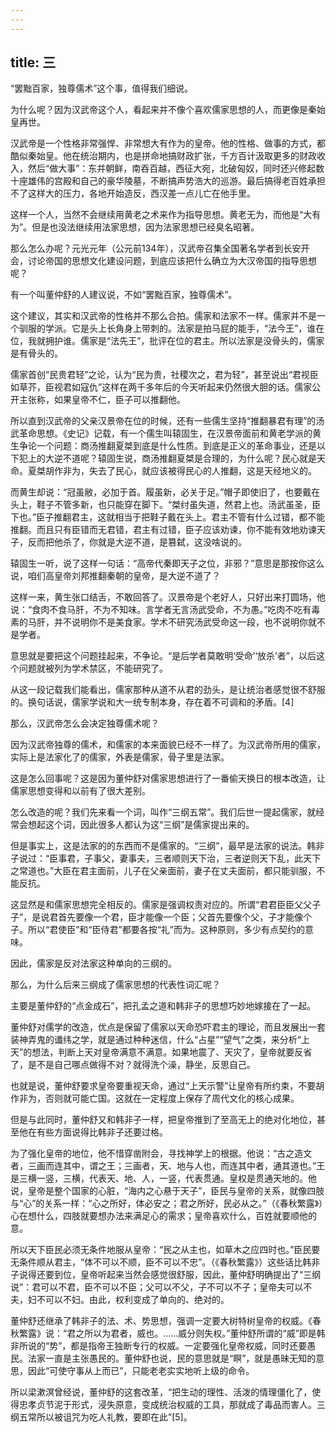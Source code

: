 ```yaml
---
---
---
```

title: 三
---



“罢黜百家，独尊儒术”这个事，值得我们细说。

为什么呢？因为汉武帝这个人，看起来并不像个喜欢儒家思想的人，而更像是秦始皇再世。

汉武帝是一个性格非常强悍、非常想大有作为的皇帝。他的性格、做事的方式，都酷似秦始皇。他在统治期内，也是拼命地搞财政扩张，千方百计汲取更多的财政收入，然后“做大事”：东并朝鲜，南吞百越，西征大宛，北破匈奴，同时还兴修起数十座雄伟的宫殿和自己的豪华陵墓，不断搞声势浩大的巡游。最后搞得老百姓承担不了这样大的压力，各地开始造反，西汉差一点儿亡在他手里。

这样一个人，当然不会继续用黄老之术来作为指导思想。黄老无为，而他是“大有为”。但是也没法继续用法家思想，因为法家思想已经臭名昭著。

那么怎么办呢？元光元年（公元前134年），汉武帝召集全国著名学者到长安开会，讨论帝国的思想文化建设问题，到底应该把什么确立为大汉帝国的指导思想呢？

有一个叫董仲舒的人建议说，不如“罢黜百家，独尊儒术”。

这个建议，其实和汉武帝的性格并不那么合拍。儒家和法家不一样。儒家并不是一个驯服的学派。它是头上长角身上带刺的。法家是拍马屁的能手，“法今王”，谁在位，我就拥护谁。儒家是“法先王”，批评在位的君主。所以法家是没骨头的，儒家是有骨头的。

儒家首创“民贵君轻”之论，认为“民为贵，社稷次之，君为轻”，甚至说出“君视臣如草芥，臣视君如寇仇”这样在两千多年后的今天听起来仍然很大胆的话。儒家公开主张称，如果皇帝不仁，臣子可以推翻他。

所以直到汉武帝的父亲汉景帝在位的时候，还有一些儒生坚持“推翻暴君有理”的汤武革命思想。《史记》记载，有一个儒生叫辕固生，在汉景帝面前和黄老学派的黄生争论一个问题：商汤推翻夏桀到底是什么性质。到底是正义的革命事业，还是以下犯上的大逆不道呢？辕固生说，商汤推翻夏桀是合理的，为什么呢？民心就是天命。夏桀胡作非为，失去了民心，就应该被得民心的人推翻，这是天经地义的。

而黄生却说：“冠虽敝，必加于首。履虽新，必关于足。”帽子即使旧了，也要戴在头上，鞋子不管多新，也只能穿在脚下。“桀纣虽失道，然君上也。汤武虽圣，臣下也。”臣子推翻君主，这就相当于把鞋子戴在头上。君主不管有什么过错，都不能推翻。而且只有臣错而无君错，君主有过错，臣子应该劝谏，你不能有效地劝谏天子，反而把他杀了，你就是大逆不道，是篡弑，这没啥说的。

辕固生一听，说了这样一句话：“高帝代秦即天子之位，非邪？”意思是那按你这么说，咱们高皇帝刘邦推翻秦朝的皇帝，是大逆不道了？

这样一来，黄生张口结舌，不敢回答了。汉景帝是个老好人，只好出来打圆场，他说：“食肉不食马肝，不为不知味。言学者无言汤武受命，不为愚。”吃肉不吃有毒素的马肝，并不说明你不是美食家。学术不研究汤武受命这一段，也不说明你就不是学者。

意思就是要把这个问题挂起来，不争论。“是后学者莫敢明‘受命’‘放杀’者”，以后这个问题就被列为学术禁区，不能研究了。

从这一段记载我们能看出，儒家那种从道不从君的劲头，是让统治者感觉很不舒服的。换句话说，儒家学说和大一统专制本身，存在着不可调和的矛盾。[4]

那么，汉武帝怎么会决定独尊儒术呢？

因为汉武帝独尊的儒术，和儒家的本来面貌已经不一样了。为汉武帝所用的儒家，实际上是法家化了的儒家，外表是儒家，骨子里是法家。

这是怎么回事呢？这是因为董仲舒对儒家思想进行了一番偷天换日的根本改造，让儒家思想变得和以前有了很大差别。

怎么改造的呢？我们先来看一个词，叫作“三纲五常”。我们后世一提起儒家，就经常会想起这个词，因此很多人都认为这“三纲”是儒家提出来的。

但是事实上，这是法家的的东西而不是儒家的。“三纲”，最早是法家的说法。韩非子说过：“臣事君，子事父，妻事夫，三者顺则天下治，三者逆则天下乱，此天下之常道也。”大臣在君主面前，儿子在父亲面前，妻子在丈夫面前，都只能驯服，不能反抗。

这显然是和儒家思想完全相反的。儒家是强调权责对应的。所谓“君君臣臣父父子子”，是说君首先要像一个君，臣才能像一个臣；父首先要像个父，子才能像个子。所以“君使臣”和“臣侍君”都要各按“礼”而为。这种原则，多少有点契约的意味。

因此，儒家是反对法家这种单向的三纲的。

那么，为什么后来三纲成了儒家思想的代表性词汇呢？

主要是董仲舒的“点金成石”，把孔孟之道和韩非子的思想巧妙地嫁接在了一起。

董仲舒对儒学的改造，优点是保留了儒家以天命恐吓君主的理论，而且发展出一套装神弄鬼的谶纬之学，就是通过种种迷信，什么“占星”“望气”之类，来分析“上天”的想法，判断上天对皇帝满意不满意。如果地震了、天灾了，皇帝就要反省了，是不是自己哪点做得不对？就得洗个澡，静坐，反思自己。

也就是说，董仲舒要求皇帝要重视天命，通过“上天示警”让皇帝有所约束，不要胡作非为，否则就可能亡国。这就在一定程度上保存了周代文化的核心成果。

但是与此同时，董仲舒又和韩非子一样，把皇帝推到了至高无上的绝对化地位，甚至他在有些方面说得比韩非子还要过格。

为了强化皇帝的地位，他不惜穿凿附会，寻找神学上的根据。他说：“古之造文者，三画而连其中，谓之王；三画者，天、地与人也，而连其中者，通其道也。”王是三横一竖，三横，代表天、地、人，一竖，代表贯通。皇权是贯通天地的。他说，皇帝是整个国家的心脏，“海内之心悬于天子”，臣民与皇帝的关系，就像四肢与“心”的关系一样：“心之所好，体必安之；君之所好，民必从之。”（《春秋繁露》）心在想什么，四肢就要想办法来满足心的需求；皇帝喜欢什么，百姓就要顺他的意。

所以天下臣民必须无条件地服从皇帝：“民之从主也，如草木之应四时也。”臣民要无条件顺从君主，“体不可以不顺，臣不可以不忠”。（《春秋繁露》）这些话比韩非子说得还要到位，皇帝听起来当然会感觉很舒服，因此，董仲舒明确提出了“三纲说”：君可以不君，臣不可以不臣；父可以不父，子不可以不子；皇帝夫可以不夫，妇不可以不妇。由此，权利变成了单向的、绝对的。

董仲舒还继承了韩非子的法、术、势思想，强调一定要大树特树皇帝的权威。《春秋繁露》说：“君之所以为君者，威也。……威分则失权。”董仲舒所谓的“威”即是韩非所说的“势”，都是指帝王独断专行的权威。一定要强化皇帝权威，同时还要愚民。法家一直是主张愚民的。董仲舒也说，民的意思就是“瞑”，就是愚昧无知的意思，因此“可使守事从上而已”，只能老老实实地听上级的命令。

所以梁漱溟曾经说，董仲舒的这套改革，“把生动的理性、活泼的情理僵化了，使得忠孝贞节泥于形式，浸失原意，变成统治权威的工具，那就成了毒品而害人。三纲五常所以被诅咒为吃人礼教，要即在此”[5]。